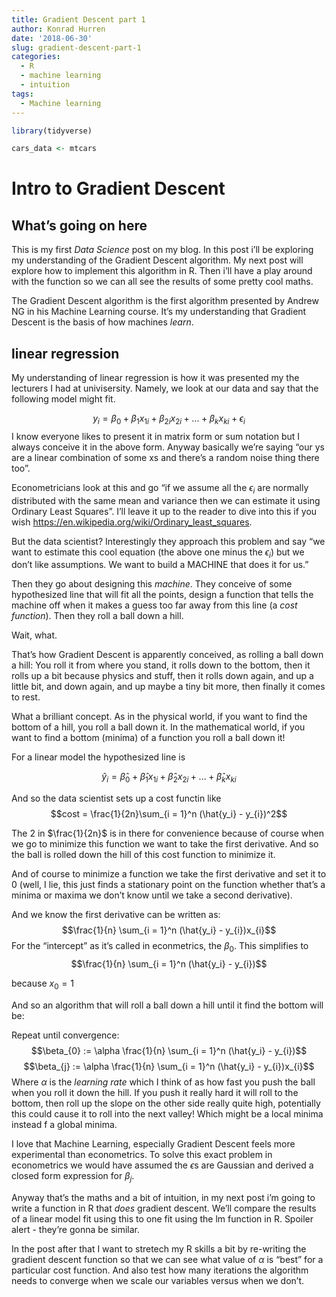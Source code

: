 ```yaml
---
title: Gradient Descent part 1
author: Konrad Hurren
date: '2018-06-30'
slug: gradient-descent-part-1
categories:
  - R
  - machine learning
  - intuition
tags:
  - Machine learning
---
```



``` r
library(tidyverse)

cars_data <- mtcars

```
# Intro to Gradient Descent 

## What's going on here

This is my first _Data Science_ post on my blog. In this post i'll be exploring my understanding of the Gradient Descent algorithm. My next post will explore how to implement this algorithm in R. Then i'll have a play around with the function so we can all see the results of some pretty cool maths.

The Gradient Descent algorithm is the first algorithm presented by Andrew NG in his Machine Learning course. It's my understanding that Gradient Descent is the basis of how machines _learn_.

## linear regression

My understanding of linear regression is how it was presented my the lecturers I had at univisersity. Namely, we look at our data and say that the following model might fit.

$$y_{i} = \beta_{0} + \beta_{1}x_{1i} + \beta_{2i}x_{2i} + ... + \beta_{k}x_{ki} + \epsilon_{i}$$
I know everyone likes to present it in matrix form or sum notation but I always conceive it in the above form. Anyway basically we're saying "our ys are a linear combination of some xs and there's a random noise thing there too".

Econometricians look at this and go "if we assume all the $\epsilon_{i}$ are normally distributed with the same mean and variance then we can estimate it using Ordinary Least Squares". I'll leave it up to the reader to dive into this if you wish <https://en.wikipedia.org/wiki/Ordinary_least_squares>.

But the data scientist? Interestingly they approach this problem and say "we want to estimate this cool equation (the above one minus the $\epsilon_{i}$) but we don't like assumptions. We want to build a  MACHINE that does it for us."

Then they go about designing this _machine_. They conceive of some hypothesized line that will fit all the points, design a function that tells the machine off when it makes a guess too far away from this line (a _cost function_). Then they roll a ball down a hill.

Wait, what.

That's how Gradient Descent is apparently conceived, as rolling a ball down a hill: You roll it from where you stand, it rolls down to the bottom, then it rolls up a bit because physics and stuff, then it rolls down again, and up a little bit, and down again, and up maybe a tiny bit more, then finally it comes to rest.

What a brilliant concept. As in the physical world, if you want to find the bottom of a hill, you roll a ball down it. In the mathematical world, if you want to find a bottom (minima) of a function you roll a ball down it!

For a linear model the hypothesized line is

$$\hat{y}_{i} = \hat{\beta}_{0} + \hat{\beta}_{1}x_{1i} + \hat{\beta}_{2}x_{2i} + ... + \hat{\beta}_{k}x_{ki}$$

And so the data scientist sets up a cost functin like $$cost = \frac{1}{2n}\sum_{i = 1}^n (\hat{y_i} - y_{i})^2$$

The 2 in $\frac{1}{2n}$ is in there for convenience because of course when we go to minimize this function we want to take the first derivative. And so the ball is rolled down the hill of this cost function to minimize it.

And of course to minimize a function we take the first derivative and set it to 0 (well, I lie, this just finds a stationary point on the function whether that's a minima or maxima we don't know until we take a second derivative). 

And we know the first derivative can be written as: $$\frac{1}{n} \sum_{i = 1}^n (\hat{y_i} - y_{i})x_{i}$$
For the "intercept" as it's called in econmetrics, the $\beta_{0}$. This simplifies to $$\frac{1}{n} \sum_{i = 1}^n (\hat{y_i} - y_{i})$$ 

because  $x_{0}= 1$




And so an algorithm that will roll a ball down a hill until it find the bottom will be:

Repeat until convergence: 
  $$\beta_{0} := \alpha \frac{1}{n} \sum_{i = 1}^n (\hat{y_i} - y_{i})$$
  $$\beta_{j} := \alpha \frac{1}{n} \sum_{i = 1}^n (\hat{y_i} - y_{i})x_{i}$$
Where $\alpha$ is the _learning rate_ which I think of as how fast you push the ball when you roll it down the hill. If you push it really hard it will roll to the bottom, then roll up the slope on the other side really quite high, potentially this could cause it to roll into the next valley! Which might be a local minima instead f a global minima.
 
I love that Machine Learning, especially Gradient Descent feels more experimental than econometrics. To solve this exact problem in econometrics we would have assumed the $\epsilon$s are Gaussian and derived a closed form expression for $\beta_{j}$. 

Anyway that's the maths and a bit of intuition, in my next post i'm going to write a function in R that _does_ gradient descent. We'll compare the results of a linear model fit using this to one fit using the lm function in R. Spoiler alert - they're gonna be similar.

In the post after that I want to stretech my R skills a bit by re-writing the gradient descent function so that we can see what value of $\alpha$ is "best" for a particular cost function. And also test how many iterations the algorithm needs to converge when we scale our variables versus when we don't.

